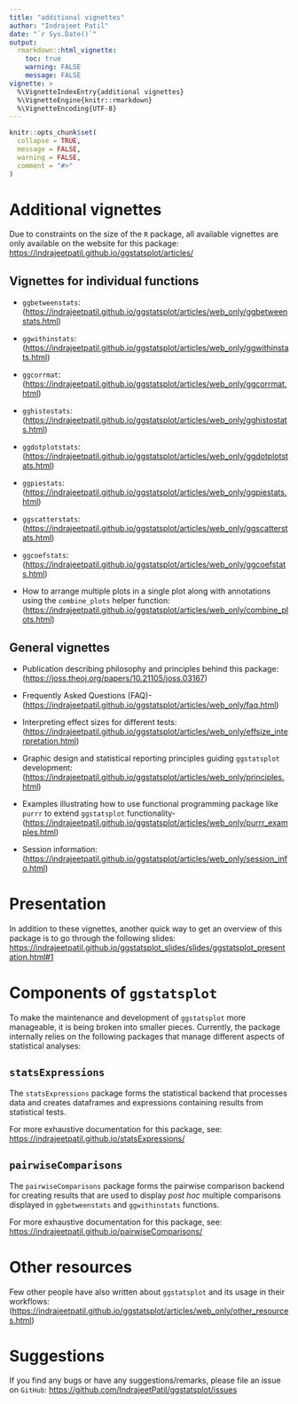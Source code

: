 ---
title: "additional vignettes"
author: "Indrajeet Patil"
date: "`r Sys.Date()`"
output:
  rmarkdown::html_vignette:
    toc: true
    warning: FALSE
    message: FALSE
vignette: >
  %\VignetteIndexEntry{additional vignettes}
  %\VignetteEngine{knitr::rmarkdown}
  %\VignetteEncoding{UTF-8}
---

```{r setup, include = FALSE}
knitr::opts_chunk$set(
  collapse = TRUE,
  message = FALSE,
  warning = FALSE,
  comment = "#>"
)
```

# Additional vignettes

Due to constraints on the size of the `R` package, all available vignettes are
only available on the website for this package: <br>
<https://indrajeetpatil.github.io/ggstatsplot/articles/>

## Vignettes for individual functions

  - `ggbetweenstats`:
    (<https://indrajeetpatil.github.io/ggstatsplot/articles/web_only/ggbetweenstats.html>)

  - `ggwithinstats`:
    (<https://indrajeetpatil.github.io/ggstatsplot/articles/web_only/ggwithinstats.html>)

  - `ggcorrmat`:
    (<https://indrajeetpatil.github.io/ggstatsplot/articles/web_only/ggcorrmat.html>)

  - `gghistostats`:
    (<https://indrajeetpatil.github.io/ggstatsplot/articles/web_only/gghistostats.html>)

  - `ggdotplotstats`:
    (<https://indrajeetpatil.github.io/ggstatsplot/articles/web_only/ggdotplotstats.html>)

  - `ggpiestats`:
    (<https://indrajeetpatil.github.io/ggstatsplot/articles/web_only/ggpiestats.html>)

  - `ggscatterstats`:
    (<https://indrajeetpatil.github.io/ggstatsplot/articles/web_only/ggscatterstats.html>)

  - `ggcoefstats`:
    (<https://indrajeetpatil.github.io/ggstatsplot/articles/web_only/ggcoefstats.html>)

  - How to arrange multiple plots in a single plot along with annotations using
    the `combine_plots` helper function:
    (<https://indrajeetpatil.github.io/ggstatsplot/articles/web_only/combine_plots.html>)

## General vignettes

  - Publication describing philosophy and principles behind this package:
    (<https://joss.theoj.org/papers/10.21105/joss.03167>)

  - Frequently Asked Questions (FAQ)-
    (<https://indrajeetpatil.github.io/ggstatsplot/articles/web_only/faq.html>)

  - Interpreting effect sizes for different tests:
    (<https://indrajeetpatil.github.io/ggstatsplot/articles/web_only/effsize_interpretation.html>)

  - Graphic design and statistical reporting principles guiding `ggstatsplot`
    development:
    (<https://indrajeetpatil.github.io/ggstatsplot/articles/web_only/principles.html>)

  - Examples illustrating how to use functional programming package like `purrr`
    to extend `ggstatsplot` functionality-
    (<https://indrajeetpatil.github.io/ggstatsplot/articles/web_only/purrr_examples.html>)

  - Session information:
    (<https://indrajeetpatil.github.io/ggstatsplot/articles/web_only/session_info.html>)

# Presentation

In addition to these vignettes, another quick way to get an overview of this
package is to go through the following slides:
<https://indrajeetpatil.github.io/ggstatsplot_slides/slides/ggstatsplot_presentation.html#1>

# Components of `ggstatsplot`

To make the maintenance and development of `ggstatsplot` more manageable, it is
being broken into smaller pieces. Currently, the package internally relies on
the following packages that manage different aspects of statistical analyses:

## `statsExpressions`

The `statsExpressions` package forms the statistical backend that processes data
and creates dataframes and expressions containing results from statistical
tests.

For more exhaustive documentation for this package, see:
<https://indrajeetpatil.github.io/statsExpressions/>

## `pairwiseComparisons`

The `pairwiseComparisons` package forms the pairwise comparison backend for
creating results that are used to display *post hoc* multiple comparisons
displayed in `ggbetweenstats` and `ggwithinstats` functions.

For more exhaustive documentation for this package, see:
<https://indrajeetpatil.github.io/pairwiseComparisons/>

# Other resources

Few other people have also written about `ggstatsplot` and its usage in their
workflows:
(<https://indrajeetpatil.github.io/ggstatsplot/articles/web_only/other_resources.html>)

# Suggestions

If you find any bugs or have any suggestions/remarks, please file an issue on
`GitHub`: <https://github.com/IndrajeetPatil/ggstatsplot/issues>

